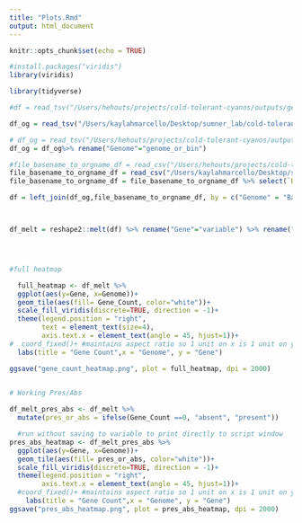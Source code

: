 ```yaml
---
title: "Plots.Rmd"
output: html_document
---
```


```r
knitr::opts_chunk$set(echo = TRUE)

#install.packages("viridis")
library(viridis)

library(tidyverse)

#df = read_tsv("/Users/hehouts/projects/cold-tolerant-cyanos/outputs/gene-hits/gene_hit_matrix_output.tsv")

df_og = read_tsv("/Users/kaylahmarcello/Desktop/sumner_lab/cold-tolerant-cyanos/outputs/gene-hits/gene_hit_matrix_output.tsv")

# df_og = read_tsv("/Users/hehouts/projects/cold-tolerant-cyanos/outputs/gene-hits/gene_hit_matrix_output.tsv")
df_og = df_og%>% rename("Genome"="genome_or_bin")

#file_basename_to_orgname_df = read_csv("/Users/hehouts/projects/cold-tolerant-cyanos/R/genome-filename-to-basename.csv")
file_basename_to_orgname_df = read_csv("/Users/kaylahmarcello/Desktop/sumner_lab/cold-tolerant-cyanos/R/genome-filename-to-basename.csv")
file_basename_to_orgname_df = file_basename_to_orgname_df %>% select(`Base Name`, `Organism Name`) %>% rename(Name = `Organism Name`)

df = left_join(df_og,file_basename_to_orgname_df, by = c("Genome" = "Base Name")) %>% select(!Genome) %>% relocate("Name") %>% rename (Genome = "Name")



df_melt = reshape2::melt(df) %>% rename("Gene"="variable") %>% rename("Gene_Count"="value") %>%  mutate(Gene_Count = as.factor(Gene_Count))





```




```r
#full heatmap

  full_heatmap <- df_melt %>%
  ggplot(aes(y=Gene, x=Genome))+
  geom_tile(aes(fill= Gene_Count, color="white"))+
  scale_fill_viridis(discrete=TRUE, direction = -1)+
  theme(legend.position = "right",
        text = element_text(size=4),
        axis.text.x = element_text(angle = 45, hjust=1))+
#  coord_fixed()+ #maintains aspect ratio so 1 unit on x is 1 unit on y
  labs(title = "Gene Count",x = "Genome", y = "Gene")

ggsave("gene_count_heatmap.png", plot = full_heatmap, dpi = 2000)
  
```


```r
# Working Pres/Abs

df_melt_pres_abs <- df_melt %>% 
  mutate(pres_or_abs = ifelse(Gene_Count ==0, "absent", "present")) 

  #run without saving to variable to print directly to script window
pres_abs_heatmap <- df_melt_pres_abs %>% 
  ggplot(aes(y=Gene, x=Genome))+
  geom_tile(aes(fill= pres_or_abs, color="white"))+
  scale_fill_viridis(discrete=TRUE, direction = -1)+
  theme(legend.position = "right",
        axis.text.x = element_text(angle = 45, hjust=1))+
  #coord_fixed()+ #maintains aspect ratio so 1 unit on x is 1 unit on y
    labs(title = "Gene Count",x = "Genome", y = "Gene")
ggsave("pres_abs_heatmap.png", plot = pres_abs_heatmap, dpi = 2000)



```




